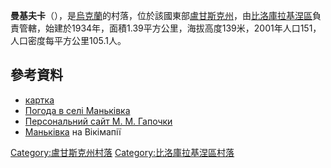 {{coord|49|35|32|N|38|24|16|E|scale:100000|display=title}}

'''曼基夫卡'''（{{lang-uk|Маньківка}}），是[[烏克蘭|烏克蘭]]的村落，位於該國東部[[盧甘斯克州|盧甘斯克州]]，由[[比洛庫拉基涅區|比洛庫拉基涅區]]負責管轄，始建於1934年，面積1.39平方公里，海拔高度139米，2001年人口151，人口密度每平方公里105.1人。

==參考資料==
*[http://w1.c1.rada.gov.ua/pls/z7502/A005?rdat1=01.01.2011&rf7571=17967 картка]{{dead link|date=2018年3月 |bot=InternetArchiveBot |fix-attempted=yes }}
* [http://weather.in.ua/ua/lyganskaja/14944 Погода в селі Маньківка] {{Wayback|url=http://weather.in.ua/ua/lyganskaja/14944 |date=20161003073520 }}
* [http://gapochka.com/ Персональний сайт М. М. Гапочки] {{Wayback|url=http://gapochka.com/ |date=20090303110626 }}
* [http://wikimapia.org/19336434/uk/Маньківка Маньківка] {{Wayback|url=http://wikimapia.org/19336434/uk/%D0%9C%D0%B0%D0%BD%D1%8C%D0%BA%D1%96%D0%B2%D0%BA%D0%B0 |date=20161005070145 }} на Вікімапії

{{DEFAULTSORT:Маньківка}}
[[Category:盧甘斯克州村落|Category:盧甘斯克州村落]]
[[Category:比洛庫拉基涅區村落|Category:比洛庫拉基涅區村落]]


{{Luhansk-geo-stub}}